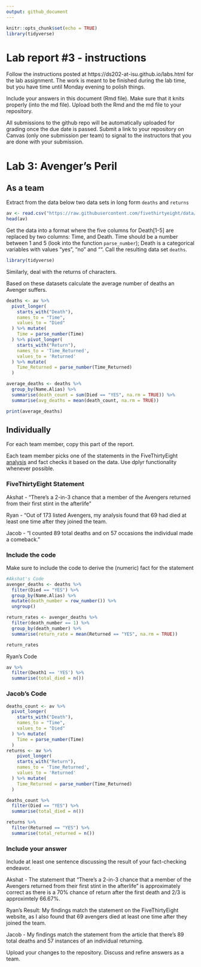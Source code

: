 ```yaml
---
output: github_document
---
```


<!-- README.md is generated from README.Rmd. Please edit the README.Rmd file -->


```r
knitr::opts_chunk$set(echo = TRUE)
library(tidyverse)
```

# Lab report #3 - instructions

Follow the instructions posted at https://ds202-at-isu.github.io/labs.html for the lab assignment. The work is meant to be finished during the lab time, but you have time until Monday evening to polish things.

Include your answers in this document (Rmd file). Make sure that it knits properly (into the md file). Upload both the Rmd and the md file to your repository.  

All submissions to the github repo will be automatically uploaded for grading once the due date is passed.
Submit a link to your repository on Canvas (only one submission per team) to signal to the instructors that you are done with your submission.

# Lab 3: Avenger's Peril

## As a team

Extract from the data below two data sets in long form `deaths` and `returns`

```r
av <- read.csv("https://raw.githubusercontent.com/fivethirtyeight/data/master/avengers/avengers.csv", stringsAsFactors = FALSE)
head(av)
```

Get the data into a format where the five columns for Death[1-5] are replaced by two columns: Time, and Death. Time should be a number between 1 and 5 (look into the function `parse_number`); Death is a categorical variables with values "yes", "no" and "". Call the resulting data set `deaths`. 
```r
library(tidyverse)
```


Similarly, deal with the returns of characters.

Based on these datasets calculate the average number of deaths an Avenger suffers. 

```r
deaths <- av %>% 
  pivot_longer(
    starts_with("Death"),
    names_to = "Time",
    values_to = "Died"
  ) %>% mutate(
    Time = parse_number(Time)
  ) %>% pivot_longer(
    starts_with("Return"),
    names_to = 'Time_Returned',
    values_to = 'Returned'
  ) %>% mutate(
    Time_Returned = parse_number(Time_Returned)
  )
```

```r
average_deaths <- deaths %>%
  group_by(Name.Alias) %>% 
  summarise(death_count = sum(Died == "YES", na.rm = TRUE)) %>%
  summarise(avg_deaths = mean(death_count, na.rm = TRUE))

print(average_deaths)
```


## Individually

For each team member, copy this part of the report. 

Each team member picks one of the statements in the FiveThirtyEight [analysis](https://fivethirtyeight.com/features/avengers-death-comics-age-of-ultron/) and fact checks it based on the data. Use dplyr functionality whenever possible.

### FiveThirtyEight Statement

Akshat - "There’s a 2-in-3 chance that a member of the Avengers returned from their first stint in the afterlife"

Ryan - "Out of 173 listed Avengers, my analysis found that 69 had died at least one time after they joined the team.

Jacob - "I counted 89 total deaths and on 57 occasions the individual made a comeback."

### Include the code

Make sure to include the code to derive the (numeric) fact for the statement
```r
#Akshat's Code
avenger_deaths <- deaths %>%
  filter(Died == "YES") %>%
  group_by(Name.Alias) %>%
  mutate(death_number = row_number()) %>%
  ungroup()

return_rates <- avenger_deaths %>%
  filter(death_number == 1) %>%
  group_by(death_number) %>%
  summarise(return_rate = mean(Returned == "YES", na.rm = TRUE))

return_rates
```


Ryan's Code

``` r
av %>%
  filter(Death1 == 'YES') %>%
  summarise(total_died = n())
```

### Jacob's Code
```r
deaths_count <- av %>% 
  pivot_longer(
    starts_with("Death"),
    names_to = "Time",
    values_to = "Died"
  ) %>% mutate(
    Time = parse_number(Time)
  )
returns <- av %>% 
    pivot_longer(
    starts_with("Return"),
    names_to = 'Time_Returned',
    values_to = 'Returned'
  ) %>% mutate(
    Time_Returned = parse_number(Time_Returned)
  )

deaths_count %>%
  filter(Died == "YES") %>%
  summarise(total_died = n())

returns %>%
  filter(Returned == "YES") %>%
  summarise(total_returned = n())
```

### Include your answer

Include at least one sentence discussing the result of your fact-checking endeavor.


Akshat - The statement that "There’s a 2-in-3 chance that a member of the Avengers returned from their first stint in the afterlife" is approximately correct as there is a 70% chance of return after the first death and 2/3 is approximtely 66.67%.

Ryan's Result: My findings match the statement on the FiveThirtyEight website, as I also found that 69 avengers died at least one time after they joined the team.

Jacob - My findings match the statement from the article that there's 89 total deaths and 57 instances of an individual returning.

Upload your changes to the repository. Discuss and refine answers as a team.
